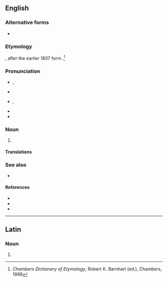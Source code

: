 ==English==
{{wikipedia}}

===Alternative forms===
* {{l|en|aluminium}} {{qualifier|the spelling used in the sciences, and non-US English}}

===Etymology===
{{coin|en|Humphry Davy|nat=British|occ=chemist|in=1812}}, after the earlier 1807 {{der|en|NL.|-}} form {{m|la|alumium}}.<ref>''Chambers Dictionary of Etymology'', Robert K. Barnhart (ed.), Chambers, 1988</ref> {{surf|en|lang1=la|alumen|-um}}

===Pronunciation===
* {{a|GenAm|Canada}} {{enPR|ə-lo͞o'-mĭ-nəm}}, {{IPA|en|/ə.ˈluː.mɪ.nəm/}}
* {{audio|en|en-us-aluminum.ogg|Audio (US)}}
* {{a|UK|Australia|New Zealand}} {{enPR|ˌæl.(j)ʊˈmɪn.i.əm}}, {{IPA|en|/ˌæl.(j)ʊˈmɪn.jəm/}}
* {{audio|en|En-gb-aluminium.ogg|Audio (UK)}}
* {{audio|en|En-uk-aluminum.ogg|Audio (UK / when using US spelling)}}

===Noun===
{{en-noun|~}}

# {{standard spelling of|en|aluminium|from=American form|from2=Canadian form}}

====Translations====
{{trans-see|aluminium}}

===See also===
* {{l|en|bauxite}}

====References====
* {{R:WebMineral}}
* {{R:mindat}}
* {{R:BBS}}
<references/>

{{C|en|Chemical elements|Group 13 chemical elements|P-block chemical elements|Period 3 chemical elements}}

----

==Latin==

===Noun===
{{la-noun-form|alūminum}}

# {{inflection of|la|alūmen||gen|p}}